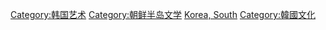 {{Catnav|頁面分類|各種主題的頁面分類|按國家分類|各國文化|韓國文化}}
{{Catnav|頁面分類|各種主題的頁面分類|按國家分類|各國文化|各國文學}}
{{Catnav|頁面分類|人类社会|文化|文学|各國文學}}
{{Catnav|頁面分類|人类社会|文化|各國文化|韓國文化}}
{{Catnav|頁面分類|人类社会|文化|各國文化|各國文學}}
{{Catnav|頁面分類|人文學科|艺术|文学|各國文學}}
{{Catnav|頁面分類|人文學科|艺术|各國藝術|各國文學}}
{{Catnav|頁面分類|人文學科|文学|各國文學}}
{{Commons category|Literature of Korea}}

[[Category:韩国艺术|Category:韩国艺术]]
[[Category:朝鲜半岛文学|Category:朝鲜半岛文学]]
[[Category:各國文學|Korea, South]]
[[Category:韓國文化|Category:韓國文化]]